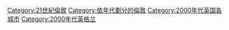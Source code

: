 [[Category:21世紀倫敦|Category:21世紀倫敦]]
[[Category:依年代劃分的倫敦|Category:依年代劃分的倫敦]]
[[Category:2000年代英国各城市|Category:2000年代英国各城市]]
[[Category:2000年代英格兰|Category:2000年代英格兰]]